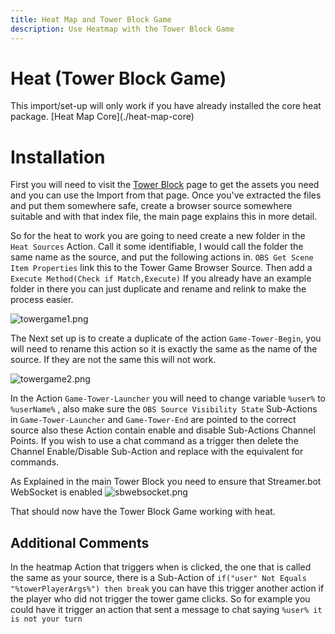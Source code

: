 ```yaml
---
title: Heat Map and Tower Block Game
description: Use Heatmap with the Tower Block Game
---
```


# Heat (Tower Block Game)

<Callout type="error" emoji="️🚫">
This import/set-up will only work if you have already installed the core heat package.
[Heat Map Core](./heat-map-core)
</Callout>



# Installation
First you will need to visit the [Tower Block](./tower-blocks-and-websocket-example) page to get the assets you need and you can use the Import from that page. Once you've extracted the files and put them somewhere safe, create a browser source somewhere suitable and with that index file, the main page explains this in more detail.

So for the heat to work you are going to need create a new folder in the `Heat Sources` Action. Call it some identifiable, I would call the folder the same name as the source, and put the following actions in. `OBS Get Scene Item Properties` link this to the Tower Game Browser Source. Then add a `Execute Method(Check if Match,Execute)` If you already have an example folder in there you can just duplicate and rename and relink to make the process easier.

![towergame1.png](/assets/heat-map/images/towergame1.png)

The Next set up is to create a duplicate of the action `Game-Tower-Begin`, you will need to rename this action so it is exactly the same as the name of the source. If they are not the same this will not work.

![towergame2.png](/assets/heat-map/images/towergame2.png)

In the Action `Game-Tower-Launcher` you will need to change variable `%user%` to `%userName%` , also make sure the `OBS Source Visibility State` Sub-Actions in `Game-Tower-Launcher` and `Game-Tower-End` are pointed to the correct source also these Action contain enable and disable Sub-Actions Channel Points. If you wish to use a chat command as a trigger then delete the Channel Enable/Disable Sub-Action and replace with the equivalent for commands.

As Explained in the main Tower Block you need to ensure that Streamer.bot WebSocket is enabled
![sbwebsocket.png](/assets/heat-map/images/sbwebsocket.png)

<Callout type="success" emoji="✔️">
That should now have the Tower Block Game working with heat.
</Callout>

## Additional Comments

In the heatmap Action that triggers when is clicked, the one that is called the same as your source, there is a Sub-Action of `if("user" Not Equals "%towerPlayerArgs%") then break` you can have this trigger another action if the player who did not trigger the tower game clicks. So for example you could have it trigger an action that sent a message to chat saying `%user% it is not your turn` 
